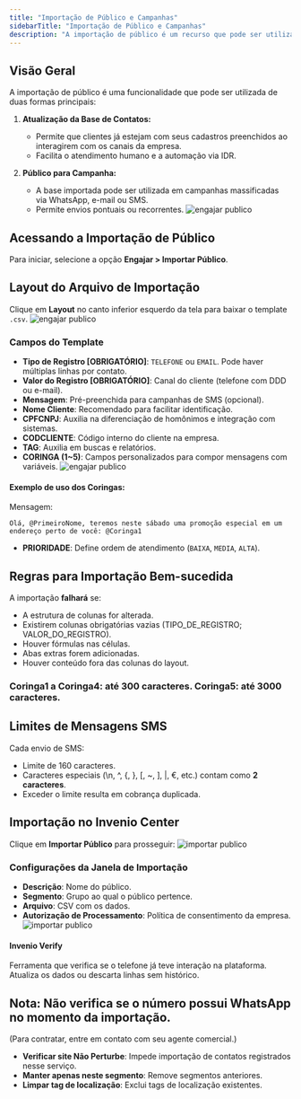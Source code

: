 ```yaml
---
title: "Importação de Público e Campanhas"
sidebarTitle: "Importação de Público e Campanhas"
description: "A importação de público é um recurso que pode ser utilizado tanto como ponto de partida para uma campanha massificada (WhatsApp, e-mail ou SMS) quanto para atualização da sua base de contatos e clientes."
---
```



## Visão Geral

A importação de público é uma funcionalidade que pode ser utilizada de duas formas principais:


1. **Atualização da Base de Contatos:**

   * Permite que clientes já estejam com seus cadastros preenchidos ao interagirem com os canais da empresa.
   * Facilita o atendimento humano e a automação via IDR.

2. **Público para Campanha:**

   * A base importada pode ser utilizada em campanhas massificadas via WhatsApp, e-mail ou SMS.
   * Permite envios pontuais ou recorrentes.
   ![engajar publico](https://robbublob.blob.core.windows.net/docs/engajarpub.png) 

## Acessando a Importação de Público

Para iniciar, selecione a opção **Engajar > Importar Público**.



## Layout do Arquivo de Importação

Clique em **Layout** no canto inferior esquerdo da tela para baixar o template `.csv`.
![engajar publico](https://robbublob.blob.core.windows.net/docs/engajarpub1.png) 


### Campos do Template

* **Tipo de Registro \[OBRIGATÓRIO]**: `TELEFONE` ou `EMAIL`. Pode haver múltiplas linhas por contato.
* **Valor do Registro \[OBRIGATÓRIO]**: Canal do cliente (telefone com DDD ou e-mail).
* **Mensagem**: Pré-preenchida para campanhas de SMS (opcional).
* **Nome Cliente**: Recomendado para facilitar identificação.
* **CPFCNPJ**: Auxilia na diferenciação de homônimos e integração com sistemas.
* **CODCLIENTE**: Código interno do cliente na empresa.
* **TAG**: Auxilia em buscas e relatórios.
* **CORINGA (1\~5)**: Campos personalizados para compor mensagens com variáveis.
![engajar publico](https://robbublob.blob.core.windows.net/docs/engajarpub2.png) 
#### Exemplo de uso dos Coringas:

Mensagem:

```
Olá, @PrimeiroNome, teremos neste sábado uma promoção especial em um endereço perto de você: @Coringa1
```



* **PRIORIDADE**: Define ordem de atendimento (`BAIXA`, `MEDIA`, `ALTA`).

## Regras para Importação Bem-sucedida

A importação **falhará** se:

* A estrutura de colunas for alterada.
* Existirem colunas obrigatórias vazias (TIPO\_DE\_REGISTRO; VALOR\_DO\_REGISTRO).
* Houver fórmulas nas células.
* Abas extras forem adicionadas.
* Houver conteúdo fora das colunas do layout.

 ### Coringa1 a Coringa4: até 300 caracteres. Coringa5: até 3000 caracteres.

## Limites de Mensagens SMS

Cada envio de SMS:

* Limite de 160 caracteres.
* Caracteres especiais (\n, ^, {, }, \[, \~, ], |, €, etc.) contam como **2 caracteres**.
* Exceder o limite resulta em cobrança duplicada.

## Importação no Invenio Center

Clique em **Importar Público** para prosseguir:
![importar publico](https://robbublob.blob.core.windows.net/docs/importarpub.png) 


### Configurações da Janela de Importação

* **Descrição**: Nome do público.
* **Segmento**: Grupo ao qual o público pertence.
* **Arquivo**: CSV com os dados.
* **Autorização de Processamento**: Política de consentimento da empresa.
![importar publico](https://robbublob.blob.core.windows.net/docs/importarpub1.png) 
#### Invenio Verify

Ferramenta que verifica se o telefone já teve interação na plataforma. Atualiza os dados ou descarta linhas sem histórico.

 ## Nota: Não verifica se o número possui WhatsApp no momento da importação.

(Para contratar, entre em contato com seu agente comercial.)

* **Verificar site Não Perturbe**: Impede importação de contatos registrados nesse serviço.
* **Manter apenas neste segmento**: Remove segmentos anteriores.
* **Limpar tag de localização**: Exclui tags de localização existentes.
